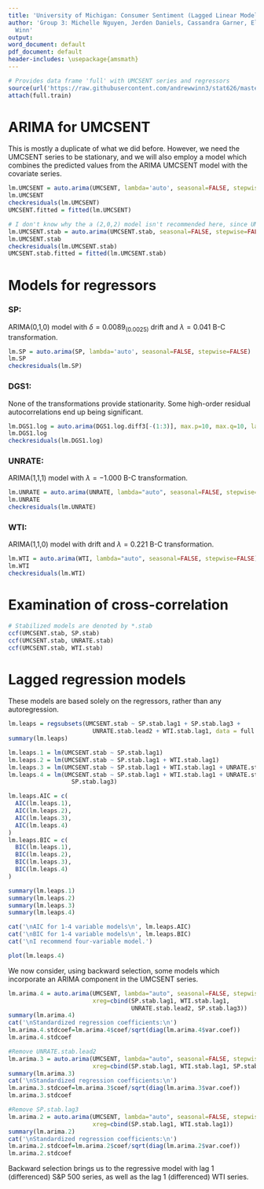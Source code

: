 ```yaml
---
title: 'University of Michigan: Consumer Sentiment (Lagged Linear Models)'
author: 'Group 3: Michelle Nguyen, Jerden Daniels, Cassandra Garner, Eli Hymson, Andrew
  Winn'
output:
word_document: default
pdf_document: default
header-includes: \usepackage{amsmath}
---
```


```r
# Provides data frame 'full' with UMCSENT series and regressors
source(url('https://raw.githubusercontent.com/andrewwinn3/stat626/master/Data/Setup.R'))
attach(full.train)
```

# ARIMA for UMCSENT
This is mostly a duplicate of what we did before. However, we need the UMCSENT series to be stationary, and we will also employ a model which combines the predicted values from the ARIMA UMCSENT model with the covariate series.
```r
lm.UMCSENT = auto.arima(UMCSENT, lambda='auto', seasonal=FALSE, stepwise = FALSE)
lm.UMCSENT
checkresiduals(lm.UMCSENT)
UMCSENT.fitted = fitted(lm.UMCSENT)

# I don't know why the a (2,0,2) model isn't recommended here, since UMCSENT.stab is produced by the recommendationded transformation in the previous code, being a (2,1,2) model with $\lambda = 2$ Box-Cox transformation.
lm.UMCSENT.stab = auto.arima(UMCSENT.stab, seasonal=FALSE, stepwise=FALSE)
lm.UMCSENT.stab
checkresiduals(lm.UMCSENT.stab)
UMCSENT.stab.fitted = fitted(lm.UMCSENT.stab)
```


# Models for regressors

### SP:
ARIMA(0,1,0) model with $\delta = 0.0089_{(0.0025)}$ drift and $\lambda = 0.041$ B-C transformation.
```r
lm.SP = auto.arima(SP, lambda='auto', seasonal=FALSE, stepwise=FALSE)
lm.SP
checkresiduals(lm.SP)
```

### DGS1:
None of the transformations provide stationarity. Some high-order residual autocorrelations end up being significant.
```r
lm.DGS1.log = auto.arima(DGS1.log.diff3[-(1:3)], max.p=10, max.q=10, lambda="auto", seasonal=FALSE, stepwise=FALSE)
lm.DGS1.log
checkresiduals(lm.DGS1.log)
```

### UNRATE:
ARIMA(1,1,1) model with $\lambda = -1.000$ B-C transformation.
```r
lm.UNRATE = auto.arima(UNRATE, lambda="auto", seasonal=FALSE, stepwise=FALSE)
lm.UNRATE
checkresiduals(lm.UNRATE)
```

### WTI:
ARIMA(1,1,0) model with drift and $\lambda = 0.221$ B-C transformation.
```r
lm.WTI = auto.arima(WTI, lambda="auto", seasonal=FALSE, stepwise=FALSE)
lm.WTI
checkresiduals(lm.WTI)
```

# Examination of cross-correlation
```r
# Stabilized models are denoted by *.stab
ccf(UMCSENT.stab, SP.stab)
ccf(UMCSENT.stab, UNRATE.stab)
ccf(UMCSENT.stab, WTI.stab)
```

# Lagged regression models
These models are based solely on the regressors, rather than any autoregression.
```r
lm.leaps = regsubsets(UMCSENT.stab ~ SP.stab.lag1 + SP.stab.lag3 +
                        UNRATE.stab.lead2 + WTI.stab.lag1, data = full.train)
summary(lm.leaps)

lm.leaps.1 = lm(UMCSENT.stab ~ SP.stab.lag1)
lm.leaps.2 = lm(UMCSENT.stab ~ SP.stab.lag1 + WTI.stab.lag1)
lm.leaps.3 = lm(UMCSENT.stab ~ SP.stab.lag1 + WTI.stab.lag1 + UNRATE.stab.lead2)
lm.leaps.4 = lm(UMCSENT.stab ~ SP.stab.lag1 + WTI.stab.lag1 + UNRATE.stab.lead2 + 
                  SP.stab.lag3)

lm.leaps.AIC = c(
  AIC(lm.leaps.1),
  AIC(lm.leaps.2),
  AIC(lm.leaps.3),
  AIC(lm.leaps.4)
)
lm.leaps.BIC = c(
  BIC(lm.leaps.1),
  BIC(lm.leaps.2),
  BIC(lm.leaps.3),
  BIC(lm.leaps.4)
)

summary(lm.leaps.1)
summary(lm.leaps.2)
summary(lm.leaps.3)
summary(lm.leaps.4)

cat('\nAIC for 1-4 variable models\n', lm.leaps.AIC)
cat('\nBIC for 1-4 variable models\n', lm.leaps.BIC)
cat('\nI recommend four-variable model.')

plot(lm.leaps.4)
```

We now consider, using backward selection, some models which incorporate an ARIMA component in the UMCSENT series.

```r
lm.arima.4 = auto.arima(UMCSENT, lambda="auto", seasonal=FALSE, stepwise=FALSE,
                        xreg=cbind(SP.stab.lag1, WTI.stab.lag1,
                                   UNRATE.stab.lead2, SP.stab.lag3))
summary(lm.arima.4)
cat('\nStandardized regression coefficients:\n')
lm.arima.4.stdcoef=lm.arima.4$coef/sqrt(diag(lm.arima.4$var.coef))
lm.arima.4.stdcoef

#Remove UNRATE.stab.lead2
lm.arima.3 = auto.arima(UMCSENT, lambda="auto", seasonal=FALSE, stepwise=FALSE,
                        xreg=cbind(SP.stab.lag1, WTI.stab.lag1, SP.stab.lag3))
summary(lm.arima.3)
cat('\nStandardized regression coefficients:\n')
lm.arima.3.stdcoef=lm.arima.3$coef/sqrt(diag(lm.arima.3$var.coef))
lm.arima.3.stdcoef

#Remove SP.stab.lag3
lm.arima.2 = auto.arima(UMCSENT, lambda="auto", seasonal=FALSE, stepwise=FALSE,
                        xreg=cbind(SP.stab.lag1, WTI.stab.lag1))
summary(lm.arima.2)
cat('\nStandardized regression coefficients:\n')
lm.arima.2.stdcoef=lm.arima.2$coef/sqrt(diag(lm.arima.2$var.coef))
lm.arima.2.stdcoef
```

Backward selection brings us to the regressive model with lag 1 (differenced) S&P 500 series, as well as the lag 1 (differenced) WTI series.
